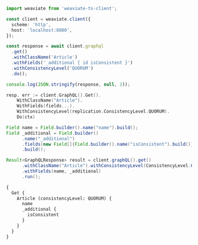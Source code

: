 

<Tabs groupId="languages">
<TabItem value="py" label="Python Client v4">
  <FilteredTextBlock
    text={PyCode}
    startMarker="START ConsistencyExample"
    endMarker="END ConsistencyExample"
    language="py"
  />
</TabItem>
<TabItem value="js" label="JS/TS Client v2">

```ts
import weaviate from 'weaviate-ts-client';

const client = weaviate.client({
  scheme: 'http',
  host: 'localhost:8080',
});

const response = await client.graphql
  .get()
  .withClassName('Article')
  .withFields('_additional { id isConsistent }')
  .withConsistencyLevel('QUORUM')
  .do();

console.log(JSON.stringify(response, null, 2));
```

</TabItem>
<TabItem value="go" label="Go">

```go
resp, err := client.GraphQL().Get().
    WithClassName("Article").
    WithFields(fields...).
    WithConsistencyLevel(replication.ConsistencyLevel.QUORUM).
    Do(ctx)
```

</TabItem>
<TabItem value="java" label="Java">

```java
Field name = Field.builder().name("name").build();
Field _additional = Field.builder()
      .name("_additional")
      .fields(new Field[]{Field.builder().name("isConsistent").build()})
      .build();

Result<GraphQLResponse> result = client.graphQL().get()
      .withClassName("Article").withConsistencyLevel(ConsistencyLevel.QUORUM)
      .withFields(name, _additional)
      .run();
```

</TabItem>
<TabItem value="graphql" label="GraphQL">

```graphql
{
  Get {
    Article (consistencyLevel: QUORUM) {
      name
      _additional {
        isConsistent
      }
    }
  }
}
```

</TabItem>
</Tabs>
